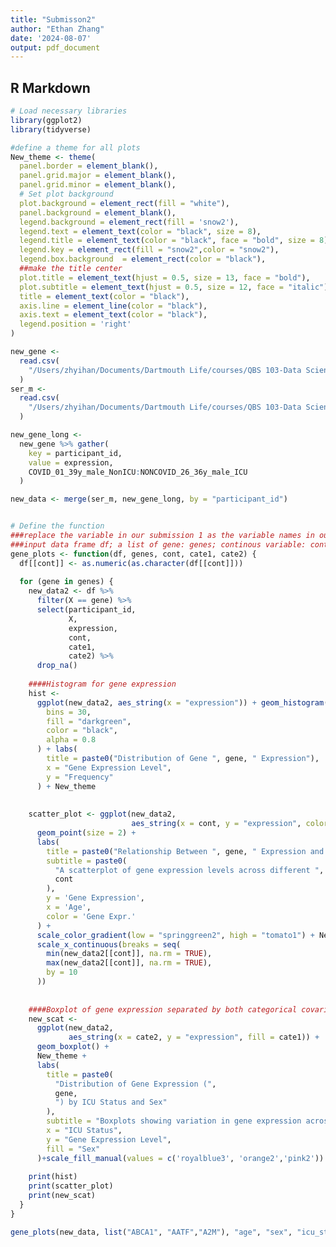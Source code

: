 ```yaml
---
title: "Submisson2"
author: "Ethan Zhang"
date: '2024-08-07'
output: pdf_document
---
```

## R Markdown

```r
# Load necessary libraries
library(ggplot2)
library(tidyverse)
```


```r
#define a theme for all plots
New_theme <- theme(
  panel.border = element_blank(),
  panel.grid.major = element_blank(),
  panel.grid.minor = element_blank(),
  # Set plot background
  plot.background = element_rect(fill = "white"),
  panel.background = element_blank(),
  legend.background = element_rect(fill = 'snow2'),
  legend.text = element_text(color = "black", size = 8),
  legend.title = element_text(color = "black", face = "bold", size = 8),
  legend.key = element_rect(fill = "snow2",color = "snow2"),
  legend.box.background  = element_rect(color = "black"),
  ##make the title center
  plot.title = element_text(hjust = 0.5, size = 13, face = "bold"),
  plot.subtitle = element_text(hjust = 0.5, size = 12, face = "italic"),
  title = element_text(color = "black"),
  axis.line = element_line(color = "black"),
  axis.text = element_text(color = "black"),
  legend.position = 'right'
)
```

```r
new_gene <-
  read.csv(
    "/Users/zhyihan/Documents/Dartmouth Life/courses/QBS 103-Data Science/final project/QBS103_GSE157103_genes.csv"
  )
ser_m <-
  read.csv(
    "/Users/zhyihan/Documents/Dartmouth Life/courses/QBS 103-Data Science/final project/QBS103_GSE157103_series_matrix.csv"
  )

new_gene_long <-
  new_gene %>% gather(
    key = participant_id,
    value = expression,
    COVID_01_39y_male_NonICU:NONCOVID_26_36y_male_ICU
  )

new_data <- merge(ser_m, new_gene_long, by = "participant_id")


# Define the function
###replace the variable in our submission 1 as the variable names in our function now
###input data frame df; a list of gene: genes; continous variable: cont; two categorical varialbes: cate1, cate2 in the function, we can generate 3 * number of genes plots.
gene_plots <- function(df, genes, cont, cate1, cate2) {
  df[[cont]] <- as.numeric(as.character(df[[cont]]))
  
  for (gene in genes) {
    new_data2 <- df %>%
      filter(X == gene) %>%
      select(participant_id,
             X,
             expression,
             cont,
             cate1,
             cate2) %>%
      drop_na()
    
    ####Histogram for gene expression
    hist <-
      ggplot(new_data2, aes_string(x = "expression")) + geom_histogram(
        bins = 30,
        fill = "darkgreen",
        color = "black",
        alpha = 0.8
      ) + labs(
        title = paste0("Distribution of Gene ", gene, " Expression"),
        x = "Gene Expression Level",
        y = "Frequency"
      ) + New_theme
    
    
    scatter_plot <- ggplot(new_data2,
                           aes_string(x = cont, y = "expression", color = "expression")) +
      geom_point(size = 2) +
      labs(
        title = paste0("Relationship Between ", gene, " Expression and ", cont),
        subtitle = paste0(
          "A scatterplot of gene expression levels across different ",
          cont
        ),
        y = 'Gene Expression',
        x = 'Age',
        color = 'Gene Expr.'
      ) +
      scale_color_gradient(low = "springgreen2", high = "tomato1") + New_theme +
      scale_x_continuous(breaks = seq(
        min(new_data2[[cont]], na.rm = TRUE),
        max(new_data2[[cont]], na.rm = TRUE),
        by = 10
      ))
    
    
    ####Boxplot of gene expression separated by both categorical covariates
    new_scat <-
      ggplot(new_data2,
             aes_string(x = cate2, y = "expression", fill = cate1)) +
      geom_boxplot() +
      New_theme +
      labs(
        title = paste0(
          "Distribution of Gene Expression (",
          gene,
          ") by ICU Status and Sex"
        ),
        subtitle = "Boxplots showing variation in gene expression across ICU status and sex",
        x = "ICU Status",
        y = "Gene Expression Level",
        fill = "Sex"
      )+scale_fill_manual(values = c('royalblue3', 'orange2','pink2'))
    
    print(hist)
    print(scatter_plot)
    print(new_scat)
  }
}

gene_plots(new_data, list("ABCA1", "AATF","A2M"), "age", "sex", "icu_status") %>% suppressWarnings()

```
